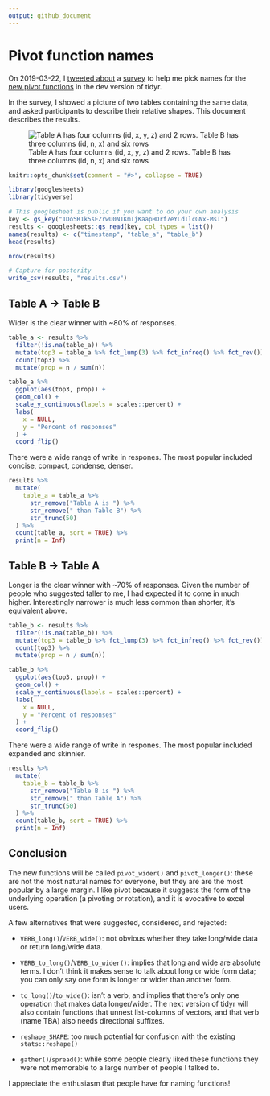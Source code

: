 ```yaml
---
output: github_document
---
```


# Pivot function names

On 2019-03-22, I [tweeted about](https://twitter.com/hadleywickham/status/1109132826631421952) a [survey](https://forms.gle/vvYgBw1EwHK69gA17) to help me pick names for the [new pivot functions](https://tidyr.tidyverse.org/dev/articles/pivot.html) in the dev version of tidyr.

In the survey, I showed a picture of two tables containing the same data, and asked participants to describe their relative shapes. This document describes the results. 

![Table A has four columns (id, x, y, z) and 2 rows. Table B has three columns (id, n, x) and six rows](table.png)

```r
knitr::opts_chunk$set(comment = "#>", collapse = TRUE)
```

```r
library(googlesheets)
library(tidyverse)

# This googlesheet is public if you want to do your own analysis
key <- gs_key("1Do5R1k5sEZrwU0N1KmIjKaapHDrf7eYLdIlcGNx-MsI")
results <- googlesheets::gs_read(key, col_types = list())
names(results) <- c("timestamp", "table_a", "table_b")
head(results)

nrow(results)

# Capture for posterity
write_csv(results, "results.csv")
```

## Table A -> Table B

Wider is the clear winner with ~80% of responses.

```r
table_a <- results %>% 
  filter(!is.na(table_a)) %>% 
  mutate(top3 = table_a %>% fct_lump(3) %>% fct_infreq() %>% fct_rev()) %>%
  count(top3) %>% 
  mutate(prop = n / sum(n))

table_a %>% 
  ggplot(aes(top3, prop)) +
  geom_col() +
  scale_y_continuous(labels = scales::percent) +
  labs(
    x = NULL,
    y = "Percent of responses"
  ) + 
  coord_flip()
```

There were a wide range of write in respones. The most popular included concise, compact, condense, denser.

```r
results %>% 
  mutate(
    table_a = table_a %>% 
      str_remove("Table A is ") %>% 
      str_remove(" than Table B") %>% 
      str_trunc(50)
  ) %>% 
  count(table_a, sort = TRUE) %>% 
  print(n = Inf)
```

## Table B -> Table A

Longer is the clear winner with ~70% of responses. Given the number of people who suggested taller to me, I had expected it to come in much higher. Interestingly narrower is much less common than shorter, it's equivalent above.

```r
table_b <- results %>% 
  filter(!is.na(table_b)) %>% 
  mutate(top3 = table_b %>% fct_lump(3) %>% fct_infreq() %>% fct_rev()) %>%
  count(top3) %>% 
  mutate(prop = n / sum(n))

table_b %>% 
  ggplot(aes(top3, prop)) +
  geom_col() +
  scale_y_continuous(labels = scales::percent) +
  labs(
    x = NULL,
    y = "Percent of responses"
  ) + 
  coord_flip()
```

There were a wide range of write in respones. The most popular included expanded and skinnier.

```r
results %>% 
  mutate(
    table_b = table_b %>% 
      str_remove("Table B is ") %>% 
      str_remove(" than Table A") %>% 
      str_trunc(50)
  ) %>% 
  count(table_b, sort = TRUE) %>% 
  print(n = Inf)
```

## Conclusion

The new functions will be called `pivot_wider()` and `pivot_longer()`: these are not the most natural names for everyone, but they are are the most popular by a large margin. I like pivot because it suggests the form of the underlying operation (a pivoting or rotation), and it is evocative to excel users.

A few alternatives that were suggested, considered, and rejected:

* `VERB_long()`/`VERB_wide()`: not obvious whether they take long/wide
  data or return long/wide data.
  
* `VERB_to_long()`/`VERB_to_wider()`: implies that long and wide are absolute
  terms. I don't think it makes sense to talk about long or wide form data;
  you can only say one form is longer or wider than another form.
  
* `to_long()`/`to_wide()`: isn't a verb, and implies that there's only one 
  operation that makes data longer/wider. The next version of tidyr will also
  contain functions that unnest list-columns of vectors, and that verb (name 
  TBA) also needs directional suffixes.
  
* `reshape_SHAPE`: too much potential for confusion with the existing 
  `stats::reshape()`

* `gather()`/`spread()`: while some people clearly liked these functions they
  were not memorable to a large number of people I talked to. 

I appreciate the enthusiasm that people have for naming functions! 
